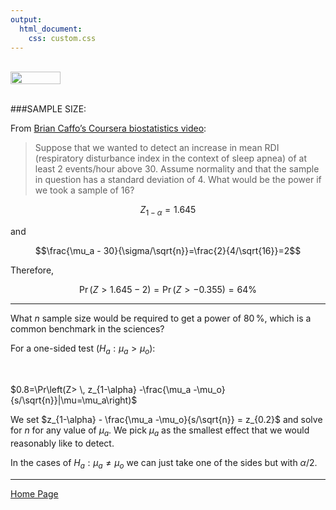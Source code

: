 ```yaml
---
output: 
  html_document:
    css: custom.css
---
```


<br>
<a href="http://rinterested.github.io/statistics/index.html">
<img HEIGHT="20" WIDTH="80" src="https://cloud.githubusercontent.com/assets/9312897/10556783/a27a26fa-745c-11e5-9b1a-2d5bd737387a.PNG"></a>
<br><br>

###SAMPLE SIZE:
<br>

From [Brian Caffo's Coursera biostatistics video](https://www.coursera.org/learn/biostatistics-2/lecture/JLyrB/calculating-power):

>Suppose that we wanted to detect an increase in mean RDI (respiratory disturbance index in the context of sleep apnea) of at least $2 \text{ events/hour}$ above $30$. Assume normality and that the sample in question has a standard deviation of $4$. What would be the power if we took a sample of $16?$

$$Z_{1-\alpha}=1.645$$

and 

$$\frac{\mu_a - 30}{\sigma/\sqrt{n}}=\frac{2}{4/\sqrt{16}}=2$$

Therefore, 

$$\Pr(Z>1.645-2)=\Pr(Z>-0.355)=64\%$$

---

What $n$ sample size would be required to get a power of $80\,\%$, which is a common benchmark in the sciences?

For a one-sided test ($H_a: \mu_a > \mu_o$):

<br>

$0.8=\Pr\left(Z> \, z_{1-\alpha} -\frac{\mu_a -\mu_o}{s/\sqrt{n}}|\mu=\mu_a\right)$


We set $z_{1-\alpha} - \frac{\mu_a -\mu_o}{s/\sqrt{n}} = z_{0.2}$ and solve for $n$ for any value of $\mu_a$. We pick $\mu_a$ as the smallest effect that we would reasonably like to detect.

In the cases of $H_a:\mu_a \neq \mu_o$ we can just take one of the sides but with $\alpha/2$.

---

<a href="http://rinterested.github.io/statistics/index.html">Home Page</a>
